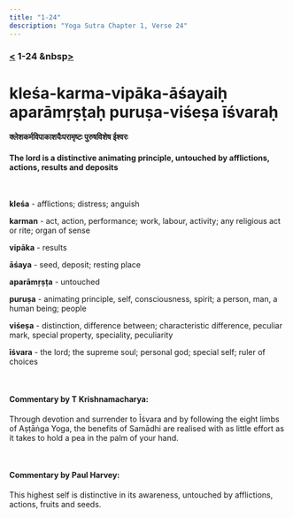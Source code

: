 ```yaml
---
title: "1-24"
description: "Yoga Sutra Chapter 1, Verse 24"
---
```


### [<](/Chapter-1/1-23/) 1-24 &nbsp[>](/Chapter-1/1-25/)

# kleśa-karma-vipāka-āśayaiḥ aparāmṛṣṭaḥ puruṣa-viśeṣa īśvaraḥ

#### क्लेशकर्मविपाकाशयैःपरामृष्टः पुरुषविशेष ईश्वरः

#### The lord is a distinctive animating principle, untouched by afflictions, actions, results and deposits

<br />

**kleśa** - afflictions; distress; anguish <br />

**karman** - act, action, performance; work, labour, activity; any religious act or rite; organ of sense <br />

**vipāka** - results <br />

**āśaya** - seed, deposit; resting place <br />

**aparāmṛṣṭa** - untouched <br />

**puruṣa** - animating principle, self, consciousness, spirit; a person, man, a human being; people <br />

**viśeṣa** - distinction, difference between; characteristic difference, peculiar mark, special property, speciality, peculiarity <br />

**īśvara** - the lord; the supreme soul; personal god; special self; ruler of choices <br />

<br />

#### Commentary by T Krishnamacharya:

Through devotion and surrender to Īśvara
and by following the eight limbs of Aṣṭāṅga Yoga,
the benefits of Samādhi are realised with as little effort
as it takes to hold a pea in the palm of your hand.

<br />

#### Commentary by Paul Harvey:

This highest self is distinctive in its awareness,
untouched by
afflictions,
actions,
fruits and
seeds.
